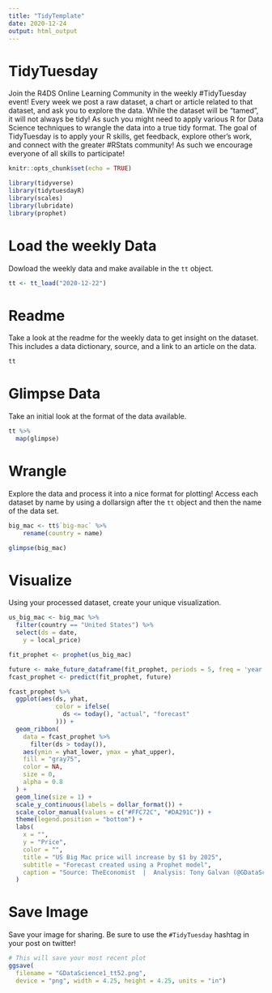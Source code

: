 ```yaml
---
title: "TidyTemplate"
date: 2020-12-24
output: html_output
---
```


# TidyTuesday

Join the R4DS Online Learning Community in the weekly #TidyTuesday event!
Every week we post a raw dataset, a chart or article related to that dataset, and ask you to explore the data.
While the dataset will be “tamed”, it will not always be tidy! As such you might need to apply various R for Data Science techniques to wrangle the data into a true tidy format.
The goal of TidyTuesday is to apply your R skills, get feedback, explore other’s work, and connect with the greater #RStats community!
As such we encourage everyone of all skills to participate!

```r

knitr::opts_chunk$set(echo = TRUE)

library(tidyverse)
library(tidytuesdayR)
library(scales)
library(lubridate)
library(prophet)

```

# Load the weekly Data

Dowload the weekly data and make available in the `tt` object.

```r

tt <- tt_load("2020-12-22")

```


# Readme

Take a look at the readme for the weekly data to get insight on the dataset.
This includes a data dictionary, source, and a link to an article on the data.

```r

tt

```


# Glimpse Data

Take an initial look at the format of the data available.

```r

tt %>% 
  map(glimpse)

```

# Wrangle

Explore the data and process it into a nice format for plotting! Access each dataset by name by using a dollarsign after the `tt` object and then the name of the data set.

```r

big_mac <- tt$`big-mac` %>%
    rename(country = name)

glimpse(big_mac)
```


# Visualize

Using your processed dataset, create your unique visualization.

```r
us_big_mac <- big_mac %>%
  filter(country == "United States") %>%
  select(ds = date,
    y = local_price)

fit_prophet <- prophet(us_big_mac)

future <- make_future_dataframe(fit_prophet, periods = 5, freq = 'year')
fcast_prophet <- predict(fit_prophet, future)

fcast_prophet %>%
  ggplot(aes(ds, yhat,
             color = ifelse(
               ds <= today(), "actual", "forecast"
             ))) +
  geom_ribbon(
    data = fcast_prophet %>%
      filter(ds > today()),
    aes(ymin = yhat_lower, ymax = yhat_upper),
    fill = "gray75",
    color = NA,
    size = 0,
    alpha = 0.8
  ) +
  geom_line(size = 1) +
  scale_y_continuous(labels = dollar_format()) +
  scale_color_manual(values = c("#FFC72C", "#DA291C")) +
  theme(legend.position = "bottom") +
  labs(
    x = "",
    y = "Price",
    color = "",
    title = "US Big Mac price will increase by $1 by 2025",
    subtitle = "Forecast created using a Prophet model",
    caption = "Source: TheEconomist  |  Analysis: Tony Galvan (@GDataScience1)"
  )
```

# Save Image

Save your image for sharing. Be sure to use the `#TidyTuesday` hashtag in your post on twitter! 

```r

# This will save your most recent plot
ggsave(
  filename = "GDataScience1_tt52.png",
  device = "png", width = 4.25, height = 4.25, units = "in")

```
